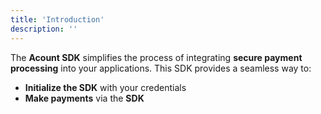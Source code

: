 ```yaml
---
title: 'Introduction'
description: ''
---
```


The **Acount SDK** simplifies the process of integrating **secure payment processing** into your applications. This SDK provides a seamless way to:

* **Initialize the SDK** with your credentials
* **Make payments** via the **SDK**

